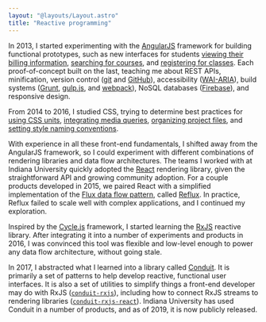 ```yaml
---
layout: "@layouts/Layout.astro"
title: "Reactive programming"
---
```


In 2013, I started experimenting with the [AngularJS](https://angularjs.org/) framework for building functional prototypes, such as new interfaces for students [viewing their billing information](/work/iu-student-billing), [searching for courses](/work/iu-course-search), and [registering for classes](/work/ks-course-registration). Each proof-of-concept built on the last, teaching me about REST APIs, minification, version control ([git](https://git-scm.com/) and [GitHub](https://github.com/)), accessibility ([WAI-ARIA](https://en.wikipedia.org/wiki/WAI-ARIA)), build systems ([Grunt](https://gruntjs.com/), [gulp.js](https://gulpjs.com/), and [webpack](https://webpack.js.org/)), NoSQL databases ([Firebase](https://firebase.google.com/)), and responsive design.

From 2014 to 2016, I studied CSS, trying to determine best practices for [using CSS units](https://gist.github.com/basham/2175a16ab7c60ce8e001), [integrating media queries](https://gist.github.com/basham/3b24062dfaecaa712a68), [organizing project files](https://gist.github.com/basham/877db54fffb08e47bd39), and [setting style naming conventions](/talks/architecting-css).

With experience in all these front-end fundamentals, I shifted away from the AngularJS framework, so I could experiment with different combinations of rendering libraries and data flow architectures. The teams I worked with at Indiana University quickly adopted the [React](https://reactjs.org/) rendering library, given the straightforward API and growing community adoption. For a couple products developed in 2015, we paired React with a simplified implementation of the [Flux data flow pattern](https://facebook.github.io/flux/), called [Reflux](https://github.com/reflux/refluxjs). In practice, Reflux failed to scale well with complex applications, and I continued my exploration.

Inspired by the [Cycle.js](https://cycle.js.org/) framework, I started learning the [RxJS](https://github.com/ReactiveX/rxjs) reactive library. After integrating it into a number of experiments and products in 2016, I was convinced this tool was flexible and low-level enough to power any data flow architecture, without going stale.

In 2017, I abstracted what I learned into a library called [Conduit](https://github.com/indiana-university/conduit). It is primarily a set of patterns to help develop reactive, functional user interfaces. It is also a set of utilities to simplify things a front-end developer may do with RxJS ([`conduit-rxjs`](https://github.com/indiana-university/conduit/tree/master/packages/conduit-rxjs)), including how to connect RxJS streams to rendering libraries ([`conduit-rxjs-react`](https://github.com/indiana-university/conduit/tree/master/packages/conduit-rxjs-react)). Indiana University has used Conduit in a number of products, and as of 2019, it is now publicly released.

